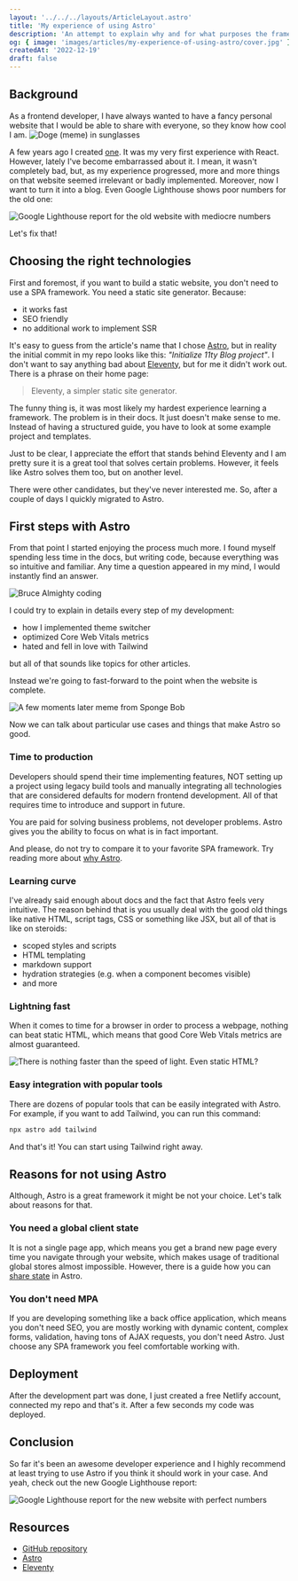 ---
layout: '../../../layouts/ArticleLayout.astro'
title: 'My experience of using Astro'
description: 'An attempt to explain why and for what purposes the framework is so damn good'
og: { image: 'images/articles/my-experience-of-using-astro/cover.jpg' }
createdAt: '2022-12-19'
draft: false
---

## Background

As a frontend developer, I have always wanted to have a fancy personal website that I would be able to share with
everyone, so they know how cool I am.
![Doge (meme) in sunglasses](/images/memes/doge.webp)

A few years ago I created [one](https://romazherdev.github.io/). It was my very first experience with React. However, lately I've become embarrassed about it. I mean, it wasn't completely bad, but, as my experience progressed, more and more things on that website seemed irrelevant or badly implemented. Moreover, now I want to turn it into a blog. Even Google Lighthouse shows poor numbers for the old one:

![Google Lighthouse report for the old website with mediocre numbers](/images/articles/my-experience-of-using-astro/old-website-lighthouse.webp)

Let's fix that!

## Choosing the right technologies

First and foremost, if you want to build a static website, you don't need to use a SPA framework. You need a static site generator. Because:

- it works fast
- SEO friendly
- no additional work to implement SSR

It's easy to guess from the article's name that I chose [Astro](https://astro.build/), but in reality the initial commit in my repo looks like this: _"Initialize 11ty Blog project"_. I don't want to say anything bad about [Eleventy](https://www.11ty.dev/), but for me it didn't work out. There is a phrase on their home page:

> Eleventy, a simpler static site generator.

The funny thing is, it was most likely my hardest experience learning a framework. The problem is in their docs. It just doesn't make sense to me. Instead of having a structured guide, you have to look at some example project and templates.

Just to be clear, I appreciate the effort that stands behind Eleventy and I am pretty sure it is a great tool that solves certain problems. However, it feels like Astro solves them too, but on another level.

There were other candidates, but they've never interested me. So, after a couple of days I quickly migrated to Astro.

## First steps with Astro

From that point I started enjoying the process much more. I found myself spending less time in the docs, but writing code, because everything was so intuitive and familiar. Any time a question appeared in my mind, I would instantly find an answer.

![Bruce Almighty coding](/images/memes/bruce-almighty-coding.webp)

I could try to explain in details every step of my development:
- how I implemented theme switcher
- optimized Core Web Vitals metrics
- hated and fell in love with Tailwind

but all of that sounds like topics for other articles.

Instead we're going to fast-forward to the point when the website is complete.

![A few moments later meme from Sponge Bob](/images/memes/a-few-moments-later.webp)

Now we can talk about particular use cases and things that make Astro so good.

### Time to production

Developers should spend their time implementing features, NOT setting up a project using legacy build tools and manually integrating all technologies that are considered defaults for modern frontend development. All of that requires time to introduce and support in future.

You are paid for solving business problems, not developer problems. Astro gives you the ability to focus on what is in fact important.

And please, do not try to compare it to your favorite SPA framework. Try reading more about [why Astro](https://docs.astro.build/en/concepts/why-astro/).

### Learning curve

I've already said enough about docs and the fact that Astro feels very intuitive. The reason behind that is you usually deal with the good old things like native HTML, script tags, CSS or something like JSX, but all of that is like on steroids:

- scoped styles and scripts
- HTML templating
- markdown support
- hydration strategies (e.g. when a component becomes visible)
- and more

### Lightning fast

When it comes to time for a browser in order to process a webpage, nothing can beat static HTML, which means that good Core Web Vitals metrics are almost guaranteed.

![There is nothing faster than the speed of light. Even static HTML?](/images/memes/static-html-meme.webp)

### Easy integration with popular tools

There are dozens of popular tools that can be easily integrated with Astro. For example, if you want to add Tailwind, you can run this command:

```bash
npx astro add tailwind
```

And that's it! You can start using Tailwind right away.

## Reasons for not using Astro

Although, Astro is a great framework it might be not your choice. Let's talk about reasons for that.

### You need a global client state

It is not a single page app, which means you get a brand new page every time you navigate through your website, which makes usage of traditional global stores almost impossible. However, there is a guide how you can [share state](https://docs.astro.build/en/core-concepts/sharing-state/) in Astro.

### You don't need MPA

If you are developing something like a back office application, which means you don't need SEO, you are mostly working with dynamic content, complex forms, validation, having tons of AJAX requests, you don't need Astro. Just choose any SPA framework you feel comfortable working with.

## Deployment

After the development part was done, I just created a free Netlify account, connected my repo and that's it. After a few seconds my code was deployed.

## Conclusion

So far it's been an awesome developer experience and I highly recommend at least trying to use Astro if you think it should work in your case. And yeah, check out the new Google Lighthouse report:

![Google Lighthouse report for the new website with perfect numbers](/images/articles/my-experience-of-using-astro/new-website-lighthouse.webp)

## Resources

- [GitHub repository](https://github.com/romazherdev/romazher.dev)
- [Astro](https://astro.build/)
- [Eleventy](https://www.11ty.dev/)